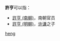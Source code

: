'''許亨'''可以指：
* [[許亨_(南朝)|許亨 (南朝)]]，南朝官员
* [[許亨_(明朝)|許亨 (明朝)]]，[[许谦_(元朝)|许谦]]之子

{{disambig}}

[[Category:二字許姓人名消歧義|heng]]